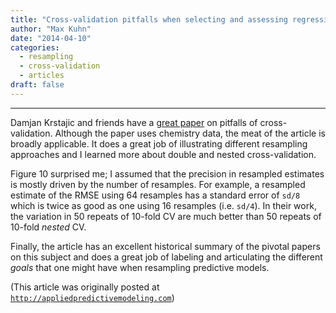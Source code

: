 ```yaml
---
title: "Cross-validation pitfalls when selecting and assessing regression and classification models"
author: "Max Kuhn"
date: "2014-04-10"
categories:
  - resampling
  - cross-validation
  - articles
draft: false
--- 
```


<hr>

Damjan Krstajic and friends have a [great paper](http://www.jcheminf.com/content/6/1/10/abstract) on pitfalls of cross-validation.  Although the paper uses chemistry data, the meat of the article is broadly applicable. It does a great job of illustrating different resampling approaches and I learned more about double and nested cross-validation. 

Figure 10 surprised me; I assumed that the precision in resampled estimates is mostly driven by the number of resamples. For example, a resampled estimate of the RMSE using 64 resamples has a standard error of `sd/8` which is twice as good as one using 16 resamples (i.e. `sd/4`). In their work, the variation in 50 repeats of 10-fold CV are much better than 50 repeats of 10-fold _nested_ CV. 

Finally, the article has an excellent historical summary of the pivotal papers on this subject and does a great job of labeling and articulating the different _goals_ that one might have when resampling predictive models. 


(This article was originally posted at [`http://appliedpredictivemodeling.com`](https://appliedpredictivemodeling.com/blog/2014/4/10/cross-validation-pitfalls-when-selecting-and-assessing-regression-and-classification-models))